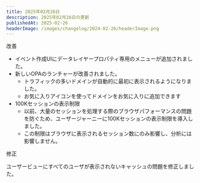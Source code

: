```yaml
---
title: 2025年02月26日
description: 2025年02月26日の更新
publishedAt: 2025-02-26
headerImage: /images/changelog/2024-02-26/headerImage.png
---
```

<Badge variant="noLink" className="m-0">
  <span>改善</span>
</Badge>

- イベント作成UIにデータレイヤープロパティ専用のメニューが追加されました。
- 新しいOPAのランチャーが改善されました。
    - トラフィックの多いドメインが自動的に最初に表示されるようになりました。
    - お気に入りアイコンを使ってドメインをお気に入りに追加できます
- 100Kセッションの表示制限
    - 以前、大量のセッションを処理する際のブラウザパフォーマンスの問題を防ぐため、ユーザージャーニーに100Kセッションの表示制限を導入しました。
    - この制限はブラウザに表示されるセッション数にのみ影響し、分析には影響しません。

<Badge variant="noLink" className="m-0">
  <span>修正</span>
</Badge>

ユーザービューにすべてのユーザが表示されないキャッシュの問題を修正しました。
